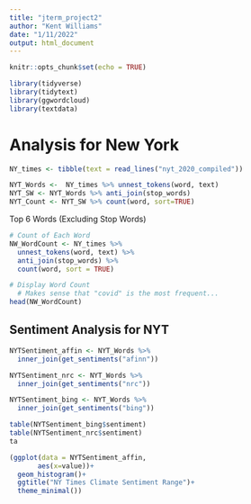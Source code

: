 ```yaml
---
title: "jterm_project2"
author: "Kent Williams"
date: "1/11/2022"
output: html_document
---
```


```r
knitr::opts_chunk$set(echo = TRUE)
```


```r
library(tidyverse)
library(tidytext)
library(ggwordcloud)
library(textdata)
```

# Analysis for New York
```r
NY_times <- tibble(text = read_lines("nyt_2020_compiled"))

NYT_Words <-  NY_times %>% unnest_tokens(word, text)
NYT_SW <- NYT_Words %>% anti_join(stop_words)
NYT_Count <- NYT_SW %>% count(word, sort=TRUE)
```

Top 6 Words (Excluding Stop Words)
```r
# Count of Each Word
NW_WordCount <- NY_times %>%
  unnest_tokens(word, text) %>%
  anti_join(stop_words) %>% 
  count(word, sort = TRUE)
```

```r
# Display Word Count
  # Makes sense that "covid" is the most frequent...
head(NW_WordCount)
```

## Sentiment Analysis for NYT
```r
NYTSentiment_affin <- NYT_Words %>%
  inner_join(get_sentiments("afinn"))

NYTSentiment_nrc <- NYT_Words %>%
  inner_join(get_sentiments("nrc"))

NYTSentiment_bing <- NYT_Words %>%
  inner_join(get_sentiments("bing"))

table(NYTSentiment_bing$sentiment)
table(NYTSentiment_nrc$sentiment)
ta
```

```r
(ggplot(data = NYTSentiment_affin, 
       aes(x=value))+
  geom_histogram()+
  ggtitle("NY Times Climate Sentiment Range")+
  theme_minimal())
```
